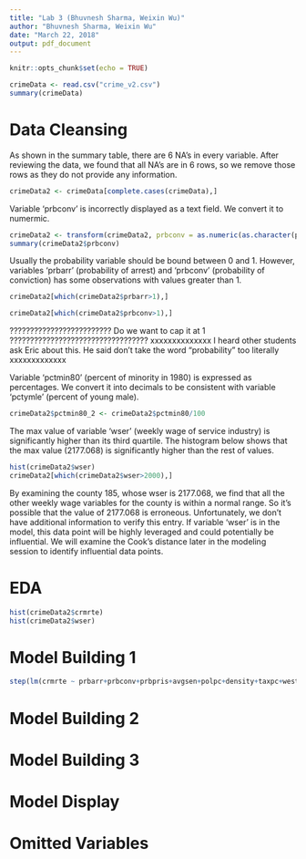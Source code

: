 ---
title: "Lab 3 (Bhuvnesh Sharma, Weixin Wu)"
author: "Bhuvnesh Sharma, Weixin Wu"
date: "March 22, 2018"
output: pdf_document
---

```{r setup, include=FALSE}
knitr::opts_chunk$set(echo = TRUE)
```

```{r}
crimeData <- read.csv("crime_v2.csv")
summary(crimeData)
```





# Data Cleansing

As shown in the summary table, there are 6 NA's in every variable. 
After reviewing the data, we found that all NA's are in 6 rows, so we remove those rows as they do not provide any information.
```{r}
crimeData2 <- crimeData[complete.cases(crimeData),]
```


Variable 'prbconv' is incorrectly displayed as a text field. We convert it to numermic.
```{r}
crimeData2 <- transform(crimeData2, prbconv = as.numeric(as.character(prbconv)))
summary(crimeData2$prbconv)
```


Usually the probability variable should be bound between 0 and 1.
However, variables 'prbarr' (probability of arrest) and 'prbconv' (probability of conviction) has some observations with values greater than 1.
```{r}
crimeData2[which(crimeData2$prbarr>1),]
```
```{r}
crimeData2[which(crimeData2$prbconv>1),]
```
????????????????????????? Do we want to cap it at 1 ??????????????????????????????????
xxxxxxxxxxxxxx I heard other students ask Eric about this. He said don't take the word "probability" too literally xxxxxxxxxxxxx


Variable 'pctmin80' (percent of minority in 1980) is expressed as percentages. 
We convert it into decimals to be consistent with variable 'pctymle' (percent of young male).
```{r}
crimeData2$pctmin80_2 <- crimeData2$pctmin80/100
```


The max value of variable 'wser' (weekly wage of service industry) is significantly higher than its third quartile.
The histogram below shows that the max value (2177.068) is significantly higher than the rest of values.
```{r}
hist(crimeData2$wser)
crimeData2[which(crimeData2$wser>2000),]
```
By examining the county 185, whose wser is 2177.068, we find that all the other weekly wage variables for the county is within a normal range.
So it's possible that the value of 2177.068 is erroneous. 
Unfortunately, we don't have additional information to verify this entry.
If variable 'wser' is in the model, this data point will be highly leveraged and could potentially be influential.
We will examine the Cook's distance later in the modeling session to identify influential data points.





# EDA
```{r}
hist(crimeData2$crmrte)
hist(crimeData2$wser)
```


# Model Building 1
```{r}
step(lm(crmrte ~ prbarr+prbconv+prbpris+avgsen+polpc+density+taxpc+west+central+urban+pctmin80_2+wcon+wtuc+wtrd+wfir+wser+wmfg+wfed+wsta+wloc+mix+pctymle, data=crimeData2), direction="both")
```


# Model Building 2



# Model Building 3



# Model Display



# Omitted Variables
